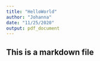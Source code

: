 ```yaml
---
title: "HelloWorld"
author: "Johanna"
date: "11/25/2020"
output: pdf_document
---
```


## This is a markdown file


